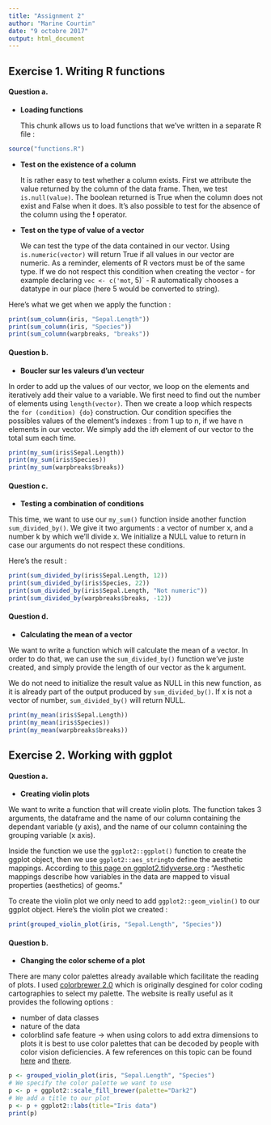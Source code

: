 ```yaml
---
title: "Assignment 2"
author: "Marine Courtin"
date: "9 octobre 2017"
output: html_document
---
```



## Exercise 1. Writing R functions


#### Question a.

+ __Loading functions__

    This chunk allows us to load functions that we've written in a separate R file :

```r
source("functions.R")
```

+ __Test on the existence of a column__

    It is rather easy to test whether a column exists. First we attribute the value returned by the column of the data frame. Then, we test `is.null(value)`. The boolean returned is True when the column does not exist and False when it does. It's also possible to test for the absence of the column using the __!__ operator.

+ __Test on the type of value of a vector__

    We can test the type of the data contained in our vector. Using `is.numeric(vector)` will return True if all values in our vector are numeric. As a reminder, elements of R vectors must be of the same type. If we do not respect this condition when creating the vector - for example declaring `vec <- c('mot`, 5)` - R automatically chooses a datatype in our place (here 5 would be converted to string).


Here's what we get when we apply the function : 

```r
print(sum_column(iris, "Sepal.Length"))
print(sum_column(iris, "Species"))
print(sum_column(warpbreaks, "breaks"))
```


#### Question b. 

+ __Boucler sur les valeurs d'un vecteur__

In order to add up the values of our vector, we loop on the elements and iteratively add their value to a variable. We first need to find out the number of elements using `length(vector)`. Then we create a loop which respects the `for (condition) {do}` construction. Our condition specifies the possibles values of the element's indexes : from 1 up to n, if we have n elements in our vector. We simply add the i*th* element of our vector to the total sum each time.


```r
print(my_sum(iris$Sepal.Length))
print(my_sum(iris$Species))
print(my_sum(warpbreaks$breaks))
```

#### Question c.

+ __Testing a combination of conditions__

This time, we want to use our `my_sum()` function inside another function `sum_divided_by()`. We give it two arguments : a vector of number x, and a number k by which we'll divide x. We initialize a NULL value to return in case our arguments do not respect these conditions. 
    
Here's the result :

```r
print(sum_divided_by(iris$Sepal.Length, 12))
print(sum_divided_by(iris$Species, 22))
print(sum_divided_by(iris$Sepal.Length, "Not numeric"))
print(sum_divided_by(warpbreaks$breaks, -12))
```

#### Question d.

+ __Calculating the mean of a vector__

We want to write a function which will calculate the mean of a vector. In order to do that, we can use the `sum_divided_by()` function we've juste created, and simply provide the length of our vector as the k argument.

We do not need to initialize the result value as NULL in this new function, as it is already part of the output produced by `sum_divided_by()`. If x is not a vector of number, `sum_divided_by()` will return NULL.

```r
print(my_mean(iris$Sepal.Length))
print(my_mean(iris$Species))
print(my_mean(warpbreaks$breaks))
```


## Exercise 2. Working with ggplot


#### Question a.

+ __Creating violin plots__

We want to write a function that will create violin plots. The function takes 3 arguments, the dataframe and the name of our column containing the dependant variable (y axis), and the name of our column containing the grouping variable (x axis).

Inside the function we use the `ggplot2::ggplot()` function to create the ggplot object, then we use `ggplot2::aes_string`to define the aesthetic mappings. According to [this page on ggplot2.tidyverse.org](http://ggplot2.tidyverse.org/index.html) : "Aesthetic mappings describe how variables in the data are mapped to visual properties (aesthetics) of geoms."

To create the violin plot we only need to add `ggplot2::geom_violin()` to our ggplot object. Here's the violin plot we created :

```r
print(grouped_violin_plot(iris, "Sepal.Length", "Species"))
```

#### Question b.

+ __Changing the color scheme of a plot__

There are many color palettes already available which facilitate the reading of plots. I used [colorbrewer 2.0](http://colorbrewer2.org/#) which is originally desgined for color coding cartographies to select my palette. The website is really useful as it provides the following options : 

+ number of data classes
+ nature of the data
+ colorblind safe feature -> when using colors to add extra dimensions to plots it is best to use color palettes that can be decoded by people with color vision deficiencies. A few references on this topic can be found [here](http://www.cookbook-r.com/Graphs/Colors_(ggplot2)/#a-colorblind-friendly-palette) and [there](). 

```r
p <- grouped_violin_plot(iris, "Sepal.Length", "Species")
# We specify the color palette we want to use
p <- p + ggplot2::scale_fill_brewer(palette="Dark2")
# We add a title to our plot
p <- p + ggplot2::labs(title="Iris data")
print(p)
```

